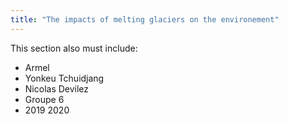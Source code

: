 ```yaml
---
title: "The impacts of melting glaciers on the environement"
---
```



This section also must include: 

- Armel
- Yonkeu Tchuidjang
- Nicolas Devilez
- Groupe 6
- 2019 2020

